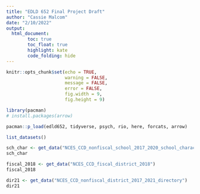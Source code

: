 ```yaml
---
title: "EDLD 652 Final Project Draft"
author: "Cassie Malcom"
date: "2/10/2022"
output: 
  html_document:
        toc: true
        toc_float: true
        highlight: kate
        code_folding: hide
---
```


```r
knitr::opts_chunk$set(echo = TRUE,
                      warning = FALSE,
                      message = FALSE,
                      error = FALSE,
                      fig.width = 9, 
                      fig.height = 9)
```

```r
library(pacman)
# install.packages(arrow)
```

```r
pacman::p_load(edld652, tidyverse, psych, rio, here, forcats, arrow)
```

```r
list_datasets()
```

```r
sch_char <- get_data("NCES_CCD_nonfiscal_school_2017_2020_school_characteristics")
sch_char
```

```r
fiscal_2018 <- get_data("NCES_CCD_fiscal_district_2018")
fiscal_2018
```

```r
dir21 <- get_data("NCES_CCD_nonfiscal_district_2017_2021_directory")
dir21
```

